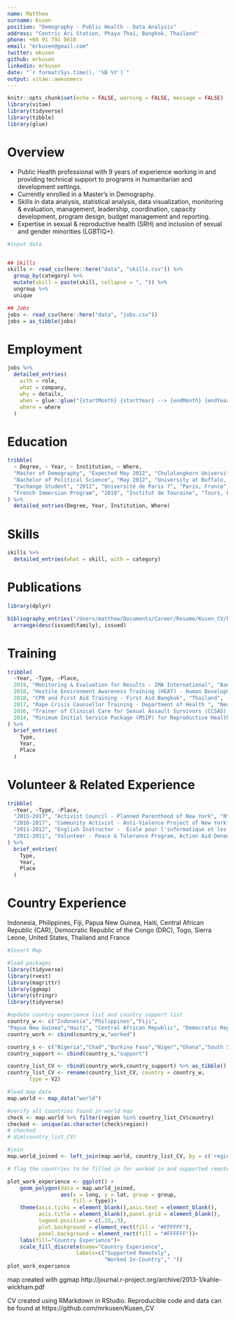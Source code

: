 ```yaml
---
name: Matthew
surname: Kusen
position: "Demography - Public Health - Data Analysis"
address: "Centric Ari Station, Phaya Thai, Bangkok, Thailand"
phone: +66 91 792 8610
email: "mrkusen@gmail.com"
twitter: mkusen
github: mrkusen
linkedin: mrkusen
date: "`r format(Sys.time(), '%B %Y')`"
output: vitae::awesomecv
---
```


```r
knitr::opts_chunk$set(echo = FALSE, warning = FALSE, message = FALSE)
library(vitae)
library(tidyverse)
library(tibble)
library(glue)


```

# Overview

* Public Health professional with 9 years of experience working in and providing technical support to programs in humanitarian and development settings. 
* Currently enrolled in a Master's in Demography. 
* Skills in data analysis, statistical analysis, data visualization, monitoring & evaluation, management, leadership, coordination, capacity development, program design, budget management and reporting. 
* Expertise in sexual & reproductive health (SRH) and inclusion of sexual and gender minorities (LGBTIQ+).

```r
#input data


## Skills
skills <- read_csv(here::here("data", "skills.csv")) %>% 
  group_by(category) %>% 
  mutate(skill = paste(skill, collapse = ", ")) %>% 
  ungroup %>% 
  unique

## Jobs
jobs <- read_csv(here::here("data", "jobs.csv"))
jobs = as_tibble(jobs)
```

# Employment



```r
jobs %>%
  detailed_entries(
    with = role,
    what = company,
    why = details,
    when = glue::glue("{startMonth} {startYear} --> {endMonth} {endYear}",.na = ""),
    where = where
  )

```




# Education

```r
tribble(
  ~ Degree, ~ Year, ~ Institution, ~ Where,
  "Master of Demography", "Expected May 2022", "Chulalongkorn University", "Bangkok, Thailand",
  "Bachelor of Political Science", "May 2012", "University at Buffalo, SUNY", "New York, USA",
  "Exchange Student", "2011", "Université de Paris 7", "Paris, France",
  "French Immersion Program", "2010", "Institut de Touraine", "Tours, France"
) %>% 
  detailed_entries(Degree, Year, Institution, Where)
```

# Skills

```r
skills %>% 
  detailed_entries(what = skill, with = category)
```

# Publications

```r
library(dplyr)

bibliography_entries("/Users/matthew/Documents/Career/Resume/Kusen_CV/kusen_publications.bib") %>%
  arrange(desc(issued$family), issued)
```

# Training

```r
tribble(
  ~Year, ~Type, ~Place,
  2019, "Monitoring & Evaluation for Results - IMA International", "Bangkok, Thailand",
  2018, "Hostile Environment Awareness Training (HEAT) - Human Development Forum Foundation","Thailand",
  2018, "CPR and First Aid Training - First Aid Bangkok", "Thailand",
  2017, "Rape Crisis Counsellor Training - Department of Health ", "New York, USA",
  2016, "Trainer of Clinical Care for Sexual Assault Survivors (CCSAS) - International Rescue Committee", "Uganda",
  2014, "Minimum Initial Service Package (MSIP) for Reproductive Health In Crisis - IAWG", "online"
) %>%  
  brief_entries(
    Type,
    Year, 
    Place
  )
```


# Volunteer & Related Experience

```r
tribble(
  ~Year, ~Type, ~Place,
  "2015-2017", "Activist Council - Planned Parenthood of New York", "NYC, USA",
  "2016-2017", "Community Activist - Anti-Violence Project of New York", "NYC, USA",
  "2011-2012", "English Instructor -  École pour l'informatique et les nouvelles technologies (EPITECH)", "Paris, France",
  "2011-2011", "Volunteer - Peace & Tolerance Program, Action Aid Denamrk", "Denmark",
) %>%  
  brief_entries(
    Type,
    Year, 
    Place
  )
```

# Country Experience
Indonesia, Philippines, Fiji, Papua New Guinea, Haiti, Central African Republic (CAR), Democratic Republic of the Congo (DRC), Togo, Sierra Leone, United States, Thailand and France



```r
#Insert Map

#load packages
library(tidyverse)
library(rvest)
library(magrittr)
library(ggmap)
library(stringr)
library(tidyverse)

#update country experience list and country support list
country_w <- c("Indonesia","Philippines","Fiji",
"Papua New Guinea","Haiti", "Central African Republic", "Democratic Republic of the Congo", "Togo", "Sierra Leone", "USA", "Thailand","France","Denmark")
country_work <- cbind(country_w,"worked")

country_s <- c("Nigeria","Chad","Burkina Faso","Niger","Ghana","South Sudan","Tanzania","Afghanistan","Pakistan","India","Bangladesh","Sri Lanka","Myanmar","Syria","Yemen","Uganda","Kenya")
country_support <- cbind(country_s,"support")

country_list_CV <- rbind(country_work,country_support) %>% as_tibble()
country_list_CV <- rename(country_list_CV, country = country_w,
       type = V2)

#load map data
map.world <- map_data("world")

#verify all countries found in world map
check <- map.world %>% filter(region %in% country_list_CV$country)
checked <- unique(as.character(check$region))
# checked
# dim(country_list_CV)

#join
map.world_joined <- left_join(map.world, country_list_CV, by = c('region' = 'country'))

# flag the countries to be filled in for worked in and supported remotely

plot_work_experience <- ggplot() +
    geom_polygon(data = map.world_joined, 
                 aes(x = long, y = lat, group = group,
                     fill = type))+
    theme(axis.ticks = element_blank(),axis.text = element_blank(),
          axis.title = element_blank(),panel.grid = element_blank(),
          legend.position = c(.15,.3),
          plot.background = element_rect(fill = "#FFFFFF"),
          panel.background = element_rect(fill = "#FFFFFF"))+
    labs(fill="Country Experience")+
    scale_fill_discrete(name="Country Experience", 
                      labels=c("Supported Remotely",
                               "Worked In-Country"," "))
plot_work_experience
```

map created with ggmap http://journal.r-project.org/archive/2013-1/kahle-wickham.pdf

CV created using RMarkdown in RStudio. Reproducible code and data can be found at https://github.com/mrkusen/Kusen_CV